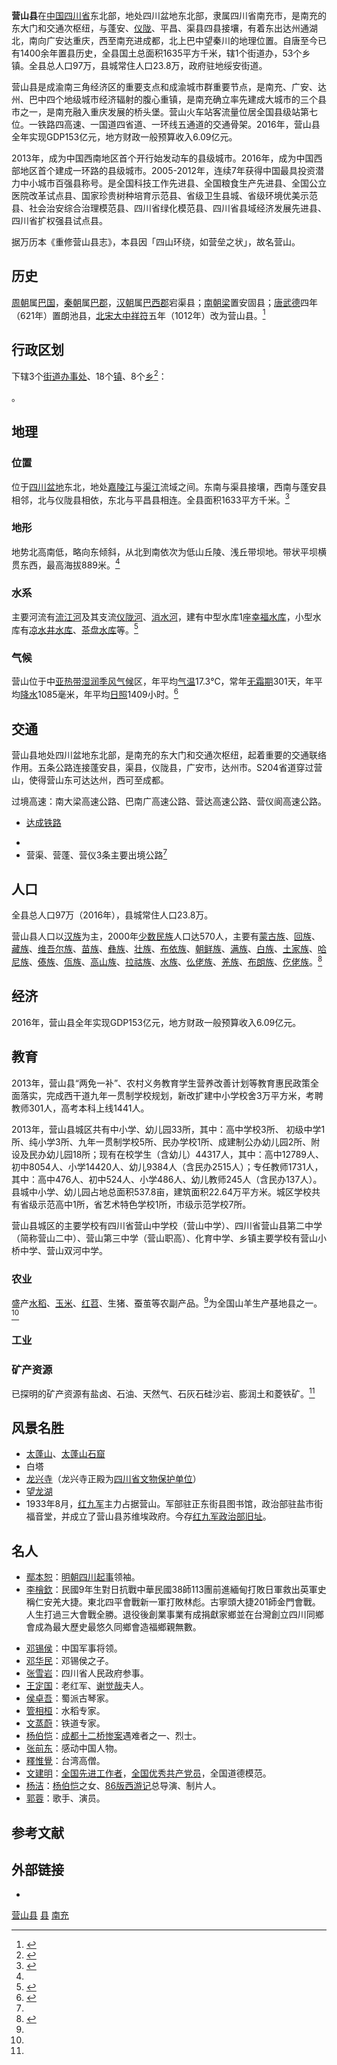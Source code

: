 {{Infobox China County
| county  = 营山县
| Photo = 
| Photoname= 
| map = Location of Yingshan within Sichuan (China).png
| Pinyin   = 
| Belong = [[四川省|四川省]][[南充市|南充市]]
| Types= [[县|县]]
| founded = 
| seat = 
| officerTitle= 
| officer = 
| division = 
| town= 19
| township= 34
| subdistrict= 
| dialect= 
| post code= 
| phone code = 817
| coordinate = {{coord|31|04|36|N|106|33|50|E|display=inline,title|scale:100000}}
| area = 1635
| area land =  
| area_urban = 
| area_metro = 
| elevation = 
| climate = 
| temperature_mean = 
| Precipitation = 
| Sunshine hrs = 
| census yr = 2017
| population_total = 97
| Housepop = 
| Repop = 
| TR = 
| population_urban = 
| population_density = 
| density_urban = 
| GDP =153亿（2016年） 
| GDPPC = 
| web = http://www.yingshan.gov.cn/
| web_title = 
| time_zone = 
| tree = 
| flower = 
| carlicense = 
}}
'''营山县'''在[[中国|中国]][[四川省|四川省]]东北部，地处四川盆地东北部，隶属四川省南充市，是南充的东大门和交通次枢纽，与蓬安、[[仪陇县|仪陇]]、平昌、渠县四县接壤，有着东出达州通湖北，南向广安达重庆，西至南充进成都，北上巴中望秦川的地理位置。自唐至今已有1400余年置县历史，全县国土总面积1635平方千米，辖1个街道办，53个乡镇。全县总人口97万，县城常住人口23.8万，政府驻地绥安街道。

营山县是成渝南三角经济区的重要支点和成渝城市群重要节点，是南充、广安、达州、巴中四个地级城市经济辐射的腹心重镇，是南充确立率先建成大城市的三个县市之一，是南充融入重庆发展的桥头堡。营山火车站客流量位居全国县级站第七位。一铁路四高速、一国道四省道、一环线五通道的交通骨架。2016年，营山县全年实现GDP153亿元，地方财政一般预算收入6.09亿元。

2013年，成为中国西南地区首个开行始发动车的县级城市。2016年，成为中国西部地区首个建成一环路的县级城市。2005-2012年，连续7年获得中国最具投资潜力中小城市百强县称号。是全国科技工作先进县、全国粮食生产先进县、全国公立医院改革试点县、国家珍贵树种培育示范县、省级卫生县城、省级环境优美示范县、社会治安综合治理模范县、四川省绿化模范县、四川省县域经济发展先进县、四川省扩权强县试点县。

据万历本《重修营山县志》，本县因「四山环绕，如营垒之状」，故名营山。

== 历史 ==
[[周朝|周朝]]属[[巴国|巴国]]，[[秦朝|秦朝]]属[[巴郡|巴郡]]，[[汉朝|汉朝]]属[[巴西郡|巴西郡]]宕渠县；[[南朝梁|南朝梁]]置安固县；[[唐朝|唐]][[武德|武德]]四年（621年）置朗池县，[[北宋|北宋]][[大中祥符|大中祥符]]五年（1012年）改为营山县。<ref>{{cite web|title=营山县县情介绍|publisher=营山新闻网|url=http://www.cnncw.cn/System/xiangzhenjieshao/2009-3/2/11_28_478.html|deadurl=yes|archiveurl=https://web.archive.org/web/20111019035431/http://www.cnncw.cn/System/xiangzhenjieshao/2009-3/2/11_28_478.html|archivedate=2011-10-19}}</ref>

== 行政区划 ==
{{PAGENAMEBASE}}下辖3个[[街道办事处|街道办事处]]、18个[[行政建制镇|镇]]、8个[[乡_(中华人民共和国)|乡]]<ref>{{PRC admin/ref sgc|51/13/22}}</ref>：

{{PRC admin/children|51/13/22}}。

== 地理 ==
=== 位置 ===
位于[[四川盆地|四川盆地]]东北，地处[[嘉陵江|嘉陵江]]与[[渠江|渠江]]流域之间。东南与渠县接壤，西南与蓬安县相邻，北与仪陇县相依，东北与平昌县相连。全县面积1633平方千米。<ref name="营山概况">{{cite web|title=营山概况|publisher=营山县人民政府门户网站|url=http://www.yingshan.gov.cn/mlys/ShowArticle.asp?ArticleID=3671|deadurl=yes|archiveurl=https://web.archive.org/web/20120309045003/http://www.yingshan.gov.cn/mlys/ShowArticle.asp?ArticleID=3671|archivedate=2012-03-09}}</ref>

=== 地形 === 
地势北高南低，略向东倾斜，从北到南依次为低山丘陵、浅丘带坝地。带状平坝横贯东西，最高海拔889米。<ref name="营山概况"/>

=== 水系 ===
主要河流有[[流江河|流江河]]及其支流[[仪陇河|仪陇河]]、[[消水河|消水河]]，建有中型水库1座[[幸福水库|幸福水库]]，小型水库有[[凉水井水库|凉水井水库]]、[[茶盘水库|茶盘水库]]等。<ref name="四川省地图册">{{cite book |title=四川省地图册 |publisher=星球地图出版社 |year=2008 |isbn=9787802121751 }}</ref>

=== 气候 ===
营山位于中[[亚热带湿润季风气候|亚热带湿润季风气候]]区，年平均[[气温|气温]]17.3℃，常年[[无霜期|无霜期]]301天，年平均[[降水|降水]]1085毫米，年平均[[日照|日照]]1409小时。<ref>{{cite web|title=营山气候|publisher=营山县人民政府门户网站|url=http://www.yingshan.gov.cn/mlys/ShowArticle.asp?ArticleID=3674|deadurl=yes|archiveurl=https://web.archive.org/web/20120309044637/http://www.yingshan.gov.cn/mlys/ShowArticle.asp?ArticleID=3674|archivedate=2012-03-09}}</ref>

== 交通 ==
营山县地处四川盆地东北部，是南充的东大门和交通次枢纽，起着重要的交通联络作用。五条公路连接蓬安县，渠县，仪陇县，广安市，达州市。S204省道穿过营山，使得营山东可达达州，西可至成都。

过境高速：南大梁高速公路、巴南广高速公路、营达高速公路、营仪阆高速公路。
*{{rint|cn|rail}}[[达成铁路|达成铁路]]
*{{中国省道名|204|P=四川}}
*营渠、营蓬、营仪3条主要出境公路<ref name="营山概况"/>

== 人口 == 
全县总人口97万（2016年），县城常住人口23.8万。 　

营山县人口以[[汉族|汉族]]为主，2000年[[少数民族|少数民族]]人口达570人，主要有[[蒙古族|蒙古族]]、[[回族|回族]]、[[藏族|藏族]]、[[维吾尔族|维吾尔族]]、[[苗族|苗族]]、[[彝族|彝族]]、[[壮族|壮族]]、[[布依族|布依族]]、[[朝鲜族|朝鲜族]]、[[满族|满族]]、[[白族|白族]]、[[土家族|土家族]]、[[哈尼族|哈尼族]]、[[傣族|傣族]]、[[佤族|佤族]]、[[高山族|高山族]]、[[拉祜族|拉祜族]]、[[水族|水族]]、[[仫佬族|仫佬族]]、[[羌族|羌族]]、[[布朗族|布朗族]]、[[仡佬族|仡佬族]]。<ref>{{cite web|title=营山民族|publisher=营山县人民政府门户网站|url=http://www.yingshan.gov.cn/mlys/ShowArticle.asp?ArticleID=3673|deadurl=yes|archiveurl=https://web.archive.org/web/20120309040612/http://www.yingshan.gov.cn/mlys/ShowArticle.asp?ArticleID=3673|archivedate=2012-03-09}}</ref>

== 经济 ==
2016年，营山县全年实现GDP153亿元，地方财政一般预算收入6.09亿元。

== 教育 ==
2013年，营山县“两免一补”、农村义务教育学生营养改善计划等教育惠民政策全面落实，完成西干道九年一贯制学校规划，新改扩建中小学校舍3万平方米，考聘教师301人，高考本科上线1441人。

2013年，营山县城区共有中小学、幼儿园33所，其中：高中学校3所、 初级中学1所、纯小学3所、九年一贯制学校5所、民办学校1所、成建制公办幼儿园2所、附设及民办幼儿园18所；现有在校学生（含幼儿）44317人，其中：高中12789人、初中8054人、小学14420人、幼儿9384人（含民办2515人）；专任教师1731人，其中：高中476人、初中524人、小学486人、幼儿教师245人（含民办137人）。县城中小学、幼儿园占地总面积537.8亩，建筑面积22.64万平方米。城区学校共有省级示范高中1所，省艺术特色学校1所，市级示范学校7所。

营山县城区的主要学校有四川省营山中学校（营山中学）、四川省营山县第二中学（简称营山二中）、营山第三中学（营山职高）、化育中学、乡镇主要学校有营山小桥中学、营山双河中学。

=== 农业=== 
盛产[[水稻|水稻]]、[[玉米|玉米]]、[[红苕|红苕]]、生猪、蚕茧等农副产品。<ref name="营山概况"/>为全国山羊生产基地县之一。<ref name="四川省地图册"/>

=== 工业=== 

=== 矿产资源 ===
已探明的矿产资源有盐卤、石油、天然气、石灰石硅沙岩、膨润土和菱铁矿。<ref name="营山概况"/>

== 风景名胜 ==
*[[太蓬山|太蓬山]]、[[太蓬山石窟|太蓬山石窟]]
*白塔
*[[龙兴寺_(营山)|龙兴寺]]（龙兴寺正殿为[[四川省文物保护单位|四川省文物保护单位]]）
*[[望龙湖|望龙湖]]
*1933年8月，[[红九军|红九军]]主力占据营山。军部驻正东街县图书馆，政治部驻盐市街福音堂，并成立了营山县苏维埃政府。今存[[红九军政治部旧址|红九军政治部旧址]]。

==名人==
*[[鄢本恕|鄢本恕]]：[[川蜀盜亂|明朝四川起事]]领袖。
*[[李檜欽|李檜欽]]：民國9年生對日抗戰中華民國38師113團前進緬甸打敗日軍救出英軍史稱仁安羌大捷。東北四平會戰新一軍打敗林彪。古寧頭大捷201師金門會戰。人生打過三大會戰全勝。退役後創業事業有成捐獻家鄉並在台灣創立四川同鄉會成為最大歷史最悠久同鄉會造福鄉親無數。

*[[邓锡侯|邓锡侯]]：中国军事将领。
*[[鄧華民|邓华民]]：邓锡侯之子。
*[[张雪岩|张雪岩]]：四川省人民政府参事。
*[[王定国|王定国]]：老红军、[[谢觉哉|谢觉哉]]夫人。
*[[侯卓吾|侯卓吾]]：蜀派古琴家。
*[[管相桓|管相桓]]：水稻专家。
*[[文蒸蔚|文蒸蔚]]：铁道专家。
*[[杨伯恺|杨伯恺]]：[[成都十二桥惨案|成都十二桥惨案]]遇难者之一、烈士。
*[[张前东|张前东]]：感动中国人物。
*[[釋惟覺|釋惟覺]]：台湾高僧。
*[[文建明|文建明]]：[[劳动模范|全国先进工作者]]，[[优秀共产党员|全国优秀共产党员]]，全国道德模范。
*[[杨洁_(导演)|杨洁]]：[[杨伯恺|杨伯恺]]之女、[[西游记_(1982年电视剧)|86版西游记]]总导演、制片人。
*[[郭蓉|郭蓉]]：歌手、演员。

== 参考文献 ==
{{reflist}}

== 外部链接 ==
* {{Official website|http://www.yingshan.gov.cn/|name=营山县人民政府}}

{{营山县行政区划}}
{{南充市行政区划}}
{{四川行政区划}}

[[Category:营山县|]]
[[Category:南充区县市|县]]
[[Category:四川省县份|南充]]